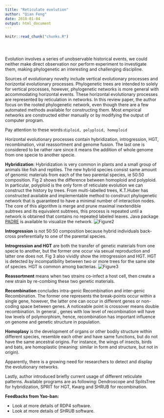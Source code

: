 ```yaml
---
title: "Reticulate evolution"
author: "Qian Feng"
date: 2018-01-04
output: html_document
---
```


<!-- The file analysis/chunks.R contains chunks that define default settings
shared across the workflowr files. -->
```r
knitr::read_chunk("chunks.R")
```

<!-- Update knitr chunk options -->
```r
```

<!-- Insert the date the file was last updated -->
```r
```

<!-- Insert the code version (Git commit SHA1) if Git repository exists and R
 package git2r is installed -->
```r
```

<!-- Add your analysis here -->
Evolution involves a series of unobservable historical events, we could neither make direct observation nor perform experiment to investigate  them, making phylogenetic an interesting and challenging discipline.	

Sources of evolutionary novelty include vertical evolutionary processes and horizontal evolutionary processes. Phylogenetic trees are intended to solely for vertical processes, however, phylogenetic networks is more general with accommodating horizontal events. These horizontal evolutionary processes are represented by reticulation in networks. In this review paper, the author focus on the rooted phylogenetic network, even though there are a few automated methods available for constructing them. Most empirical networks are constructed either manually or by modifying the output of computer program.


Pay attention to these words:``diploid, polyploid, homoploid ``

Horizontal evolutionary processes contain hybridization, introgression, HGT, recombination, viral reassortment  and genome fusion. The last one is considered to be rather rare since it means the addition of whole genome from one specie to another specie. 

**Hybridization**: Hybridization is very common in plants and a small group of animals like fish and reptiles. The new hybrid species consist same amount of genomic materials from each of the two parental species, ie 50:50 composition. Fig 2 shows the difference between homoploid and polyploid. In particular, polyploid is the only form of reticulate evolution we can construct the history by trees. From multi-labelled trees, K.T.Huber has constructed available and implementable method to construct phylogenetic network that is guaranteed to have a minimal number of interaction nodes. The core of this algorithm is merge and prune maximal inextendible subtrees and its equivalent subtrees, this process is repeated until a network is obtained that contains no repeated labeled leaves. Java package [PADRE](https://www.uea.ac.uk/documents/429378/432070/PADRE+manual.pdf/32316a51-64c8-4a6d-83dc-b48b19744c61)  is available to visualize the network.
![Figure2](Figure2.png)

**Introgression** is not 50:50 composition because hybrid individuals back-cross preferentially to one of the parental species.

**Introgression and HGT** are both the transfer of genetic materials from one specie to another, but the former one occur via sexual reproduction and latter one does not. Fig 3 also vividly show the introgression and HGT. HGT is detected by incompatibility between two or more trees for the same site of species. HGT is common among bacterias.
![Figure3](Figure3.png)

**Reassortment** means when two strains co-infect a host cell, then create a new strain by re-combing these two genetic materials.

**Recombination** concludes intra-genic Recombination and  inter-genic Recombination. The former one represents the break-points occur within a single gene, however, the latter one can occur in different genes or non-coding space between genes. A noticeable point is crossover means double recombination. In general , genes with low level of recombination will have low levels of polymorphism, hence, recombination has important influence on genome and genetic structure in population. 

**Homoplasy** is the development of organs or other bodily structure within different species, resemble each other and have same functions, but do not have the same ancestral origins. For instance, the wings of insects, birds and bats, are homoplastic (meaning: similar in form and structure, but not in origin).

Apparently, there is a growing need for researchers to detect and display the evolutionary networks.

Lastly, author introduced briefly current usage of different reticulate patterns. Available programs are as following: Dendroscope and SplitsTree for hybridization, SPRIT for HGT, Kwarg and SHRUB for recombination.

**Feedbacks from Yao-ban:**

* Look at more details of RDP4 software.	
* Look at more details of SHRUB software.



